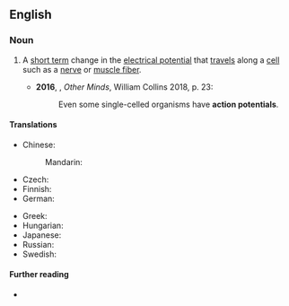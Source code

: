 ==English==
{{wikipedia}}
===Noun===
{{en-noun}}

# {{lb|en|physiology}} A [[short term]] change in the [[electrical potential]] that [[travel]]s along a [[cell]] such as a [[nerve]] or [[muscle fiber]]. {{defdate|from 20th c.}}
#*'''2016''', {{w|Peter Godfrey-Smith}}, ''Other Minds'', William Collins 2018, p. 23:
#*:Even some single-celled organisms have '''action potentials'''.

====Translations====
{{trans-top|electrical potential}}
* Chinese:
*: Mandarin: {{t-needed|cmn}}
* Czech: {{t|cs|akční potenciál|m}}
* Finnish: {{t-needed|fi}}
* German: {{t|de|Aktionspotential|n}}
{{trans-mid}}
* Greek: {{t|el|δυναμικό ενέργειας|n}}
* Hungarian: {{t+|hu|akciós potenciál}}
* Japanese: {{t|ja|活動電位|tr=かつどうでんい, katsudōden'i}}
* Russian: {{t+|ru|и́мпульс|m}}
* Swedish: {{t+|sv|aktionspotential}}
{{trans-bottom}}

====Further reading====
* {{pedialite}}